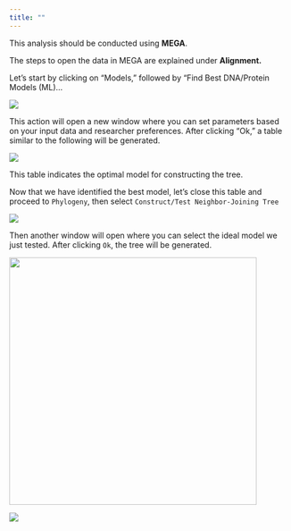 ```yaml
---
title: ""
---
```


This analysis should be conducted using **MEGA**.

The steps to open the data in MEGA are explained under **Alignment.**

Let's start by clicking on "Models," followed by "Find Best DNA/Protein Models (ML)...

![](nj.jpg){fig-align="center"}

This action will open a new window where you can set parameters based on your input data and researcher preferences. After clicking "Ok," a table similar to the following will be generated.

![](nj2.png){fig-align="center"}

This table indicates the optimal model for constructing the tree.

Now that we have identified the best model, let's close this table and proceed to `Phylogeny`, then select `Construct/Test Neighbor-Joining Tree`

![](nj3.png)

Then another window will open where you can select the ideal model we just tested. After clicking `Ok`, the tree will be generated.

![](nj4.png){fig-align="center" width="443"}

![](NJ5.png)
